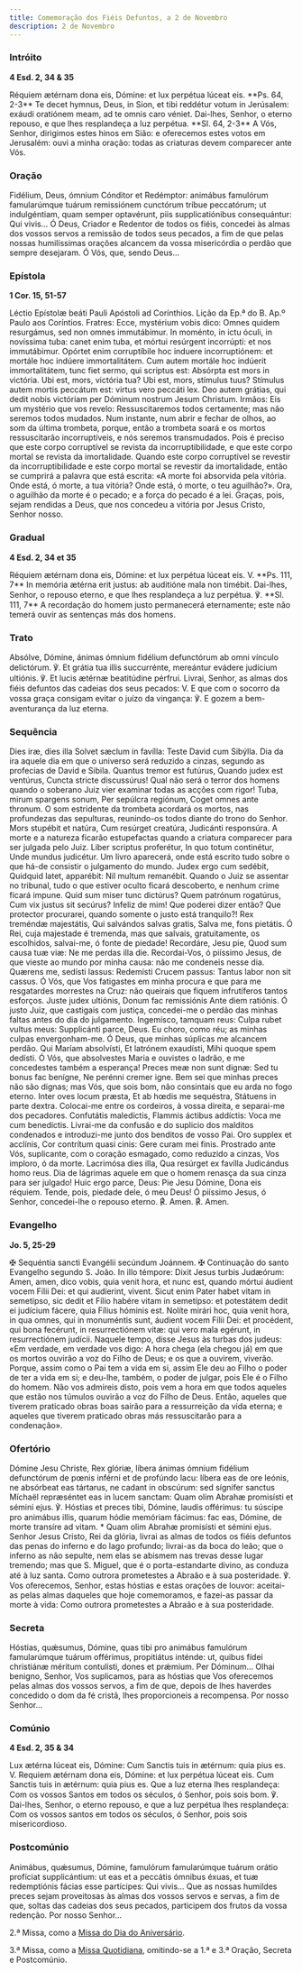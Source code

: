 ```yaml
---
title: Comemoração dos Fiéis Defuntos, a 2 de Novembro
description: 2 de Novembro
---
```


### Intróito

**4 Esd. 2, 34 & 35**

<div class="side-by-side not-content">
  <span>
    Réquiem ætérnam dona eis, Dómine: et lux perpétua lúceat eis. **Ps. 64, 2-3** Te decet hymnus,
    Deus, in Sion, et tibi reddétur votum in Jerúsalem: exáudi oratiónem meam, ad te omnis caro
    véniet.
  </span>
  <span>
    Dai-lhes, Senhor, o eterno repouso, e que lhes resplandeça a luz perpétua. **Sl. 64, 2-3** A
    Vós, Senhor, dirigimos estes hinos em Sião: e oferecemos estes votos em Jerusalém: ouvi a minha
    oração: todas as criaturas devem comparecer ante Vós.
  </span>
</div>

### Oração

<div class="side-by-side not-content">
  <span>
    Fidélium, Deus, ómnium Cónditor et Redémptor: animábus famulórum famularúmque tuárum remissiónem
    cunctórum tríbue peccatórum; ut indulgéntiam, quam semper optavérunt, piis supplicatiónibus
    consequántur: Qui vivis...
  </span>
  <span>
    Ó Deus, Criador e Redentor de todos os fiéis, concedei às almas dos vossos servos a remissão de
    todos seus pecados, a fim de que pelas nossas humilíssimas orações alcancem da vossa
    misericórdia o perdão que sempre desejaram. Ó Vós, que, sendo Deus...
  </span>
</div>

### Epístola

**1 Cor. 15, 51-57**

<div class="side-by-side not-content">
  <span>Léctio Epístolæ beáti Pauli Apóstoli ad Corínthios.</span>
  <span>Lição da Ep.ª do B. Ap.º Paulo aos Coríntios.</span>
  <span>
    Fratres: Ecce, mystérium vobis dico: Omnes quidem resurgámus, sed non omnes immutábimur. In
    moménto, in ictu óculi, in novíssima tuba: canet enim tuba, et mórtui resúrgent incorrúpti: et
    nos immutábimur. Opórtet enim corruptíbile hoc induere incorruptiónem: et mortále hoc indúere
    immortalitátem. Cum autem mortále hoc indúerit immortalitátem, tunc fiet sermo, qui scriptus
    est: Absórpta est mors in victória. Ubi est, mors, victória tua? Ubi est, mors, stímulus tuus?
    Stímulus autem mortis peccátum est: virtus vero peccáti lex. Deo autem grátias, qui dedit nobis
    victóriam per Dóminum nostrum Jesum Christum.
  </span>
  <span>
    Irmãos: Eis um mystério que vos revelo: Ressuscitaremos todos certamente; mas não seremos todos
    mudados. Num instante, num abrir e fechar de olhos, ao som da última trombeta, porque, então a
    trombeta soará e os mortos ressuscitarão incorruptíveis, e nós seremos transmudados. Pois é
    preciso que este corpo corruptível se revista da incorruptibilidade, e que este corpo mortal se
    revista da imortalidade. Quando este corpo corruptível se revestir da incorruptibilidade e este
    corpo mortal se revestir da imortalidade, então se cumprirá a palavra que está escrita: «A morte
    foi absorvida pela vitória. Onde está, ó morte, a tua vitória? Onde está, ó morte, o teu
    aguilhão?». Ora, o aguilhão da morte é o pecado; e a força do pecado é a lei. Graças, pois,
    sejam rendidas a Deus, que nos concedeu a vitória por Jesus Cristo, Senhor nosso.
  </span>
</div>

### Gradual

**4 Esd. 2, 34 et 35**

<div class="side-by-side not-content">
  <span>
    Réquiem ætérnam dona eis, Dómine: et lux perpétua lúceat eis. V. **Ps. 111, 7** In memória
    ætérna erit justus: ab auditióne mala non timébit.
  </span>
  <span>
    Dai-lhes, Senhor, o repouso eterno, e que lhes resplandeça a luz perpétua. ℣. **Sl. 111, 7** A
    recordação do homem justo permanecerá eternamente; este não temerá ouvir as sentenças más dos
    homens.
  </span>
</div>

### Trato

<div class="side-by-side not-content">
  <span>
    Absólve, Dómine, ánimas ómnium fidélium defunctórum ab omni vínculo delictórum. ℣. Et grátia tua
    illis succurrénte, mereántur evádere judícium ultiónis. ℣. Et lucis ætérnæ beatitúdine pérfrui.
  </span>
  <span>
    Livrai, Senhor, as almas dos fiéis defuntos das cadeias dos seus pecados: V. E que com o socorro
    da vossa graça consigam evitar o juízo da vingança: ℣. E gozem a bem-aventurança da luz eterna.
  </span>
</div>

### Sequência

<div class="side-by-side not-content">
  <span>Dies iræ, dies illa Solvet sæclum in favílla: Teste David cum Sibýlla.</span>
  <span>
    Dia da ira aquele dia em que o universo será reduzido a cinzas, segundo as profecias de David e
    Sibila.
  </span>
  <span>Quantus tremor est futúrus, Quando judex est ventúrus, Cuncta stricte discussúrus!</span>
  <span>
    Qual não será o terror dos homens quando o soberano Juiz vier examinar todas as acções com
    rigor!
  </span>
  <span>Tuba, mirum spargens sonum, Per sepúlcra regiónum, Coget omnes ante thronum.</span>
  <span>
    O som estridente da trombeta acordará os mortos, nas profundezas das sepulturas, reunindo-os
    todos diante do trono do Senhor.
  </span>
  <span>Mors stupébit et natúra, Cum resúrget creatúra, Judicánti responsúra.</span>
  <span>
    A morte e a natureza ficarão estupefactas quando a criatura comparecer para ser julgada pelo
    Juiz.
  </span>
  <span>Liber scriptus proferétur, In quo totum continétur, Unde mundus judicétur.</span>
  <span>
    Um livro aparecerá, onde está escrito tudo sobre o que há-de consistir o julgamento do mundo.
  </span>
  <span>Judex ergo cum sedébit, Quidquid latet, apparébit: Nil multum remanébit.</span>
  <span>
    Quando o Juiz se assentar no tribunal, tudo o que estiver oculto ficará descoberto, e nenhum
    crime ficará impune.
  </span>
  <span>Quid sum miser tunc dictúrus? Quem patrónum rogatúrus, Cum vix justus sit secúrus?</span>
  <span>
    Infeliz de mim! Que poderei dizer então? Que protector procurarei, quando somente o justo está
    tranquilo?!
  </span>
  <span>Rex treméndæ majestátis, Qui salvándos salvas gratis, Salva me, fons pietátis.</span>
  <span>
    Ó Rei, cuja majestade é tremenda, mas que salvais, gratuitamente, os escolhidos, salvai-me, ó
    fonte de piedade!
  </span>
  <span>Recordáre, Jesu pie, Quod sum causa tuæ viæ: Ne me perdas illa die.</span>
  <span>
    Recordai-Vos, ó piíssimo Jesus, de que vieste ao mundo por minha causa: não me condeneis nesse
    dia.
  </span>
  <span>Quærens me, sedísti lassus: Redemísti Crucem passus: Tantus labor non sit cassus.</span>
  <span>
    Ó Vós, que Vos fatigastes em minha procura e que para me resgatardes morrestes na Cruz: não
    queirais que fiquem infrutíferos tantos esforços.
  </span>
  <span>Juste judex ultiónis, Donum fac remissiónis Ante diem ratiónis.</span>
  <span>
    Ó justo Juiz, que castigais com justiça, concedei-me o perdão das minhas faltas antes do dia do
    julgamento.
  </span>
  <span>Ingemísco, tamquam reus: Culpa rubet vultus meus: Supplicánti parce, Deus.</span>
  <span>
    Eu choro, como réu; as minhas culpas envergonham-me. Ó Deus, que minhas súplicas me alcancem
    perdão.
  </span>
  <span>Qui Maríam absolvísti, Et latrónem exaudísti, Mihi quoque spem dedísti.</span>
  <span>
    Ó Vós, que absolvestes Maria e ouvistes o ladrão, e me concedestes também a esperança!
  </span>
  <span>Preces meæ non sunt dignæ: Sed tu bonus fac benígne, Ne perénni cremer igne.</span>
  <span>
    Bem sei que minhas preces não são dignas; mas Vós, que sois bom, não consintais que eu arda no
    fogo eterno.
  </span>
  <span>Inter oves locum præsta, Et ab hœdis me sequéstra, Státuens in parte dextra.</span>
  <span>Colocai-me entre os cordeiros, à vossa direita, e separai-me dos pecadores.</span>
  <span>Confutátis maledíctis, Flammis áctibus addíctis: Voca me cum benedíctis.</span>
  <span>
    Livrai-me da confusão e do suplicio dos malditos condenados e introduzi-me junto dos benditos de
    vosso Pai.
  </span>
  <span>Oro supplex et acclínis, Cor contrítum quasi cinis: Gere curam mei finis.</span>
  <span>
    Prostrado ante Vós, suplicante, com o coração esmagado, como reduzido a cinzas, Vos imploro, ó
    da morte.
  </span>
  <span>Lacrimósa dies illa, Qua resúrget ex favílla Judicándus homo reus.</span>
  <span>Dia de lágrimas aquele em que o homem renasça da sua cinza para ser julgado!</span>
  <span>Huic ergo parce, Deus: Pie Jesu Dómine, Dona eis réquiem.</span>
  <span>
    Tende, pois, piedade dele, ó meu Deus! Ó piíssimo Jesus, ó Senhor, concedei-lhe o repouso
    eterno.
  </span>
  <span>
    <span class="text-red-500">℟.</span> Amen.
  </span>
  <span>
    <span class="text-red-500">℟.</span> Amen.
  </span>
</div>

### Evangelho

**Jo. 5, 25-29**

<div class="side-by-side not-content">
  <span>
    <span class="text-red-500">✠</span> Sequéntia sancti Evangélii secúndum Joánnem.
  </span>
  <span>
    <span class="text-red-500">✠</span> Continuação do santo Evangelho segundo S. João.
  </span>
  <span>
    In illo témpore: Dixit Jesus turbis Judæórum: Amen, amen, dico vobis, quia venit hora, et nunc
    est, quando mórtui áudient vocem Fílii Dei: et qui audíerint, vivent. Sicut enim Pater habet
    vitam in semetípso, sic dedit et Fílio habére vitam in semetípso: et potestátem dedit ei
    judícium fácere, quia Fílius hóminis est. Nolíte mirári hoc, quia venit hora, in qua omnes, qui
    in monuméntis sunt, áudient vocem Fílii Dei: et procédent, qui bona fecérunt, in resurrectiónem
    vitæ: qui vero mala egérunt, in resurrectiónem judícii.
  </span>
  <span>
    Naquele tempo, disse Jesus às turbas dos judeus: «Em verdade, em verdade vos digo: A hora chega
    (ela chegou já) em que os mortos ouvirão a voz do Filho de Deus; e os que a ouvirem, viverão.
    Porque, assim como o Pai tem a vida em si, assim Ele deu ao Filho o poder de ter a vida em si; e
    deu-lhe, também, o poder de julgar, pois Ele é o Filho do homem. Não vos admireis disto, pois
    vem a hora em que todos aqueles que estão nos túmulos ouvirão a voz do Filho de Deus. Então,
    aqueles que tiverem praticado obras boas sairão para a ressurreição da vida eterna; e aqueles
    que tiverem praticado obras más ressuscitarão para a condenação».
  </span>
</div>

### Ofertório

<div class="side-by-side not-content">
  <span>
    Dómine Jesu Christe, Rex glóriæ, líbera ánimas ómnium fidélium defunctórum de pœnis inférni et
    de profúndo lacu: líbera eas de ore leónis, ne absórbeat eas tártarus, ne cadant in obscúrum:
    sed sígnifer sanctus Míchaël repræséntet eas in lucem sanctam: Quam olim Abrahæ promisísti et
    sémini ejus. ℣. Hóstias et preces tibi, Dómine, laudis offérimus: tu súscipe pro animábus illis,
    quarum hódie memóriam fácimus: fac eas, Dómine, de morte transíre ad vitam. * Quam olim Abrahæ
    promisísti et sémini ejus.
  </span>
  <span>
    Senhor Jesus Cristo, Rei da glória, livrai as almas de todos os fiéis defuntos das penas do
    inferno e do lago profundo; livrai-as da boca do leão; que o inferno as não sepulte, nem elas se
    abismem nas trevas desse lugar tremendo; mas que S. Miguel, que é o porta-estandarte divino, as
    conduza até à luz santa. Como outrora prometestes a Abraão e à sua posteridade. ℣. Vos
    oferecemos, Senhor, estas hóstias e estas orações de louvor: aceitai-as pelas almas daqueles que
    hoje comemoramos, e fazei-as passar da morte à vida: Como outrora prometestes a Abraão e à sua
    posteridade.
  </span>
</div>

### Secreta

<div class="side-by-side not-content">
  <span>
    Hóstias, quǽsumus, Dómine, quas tibi pro animábus famulórum famularúmque tuárum offérimus,
    propitiátus inténde: ut, quibus fídei christiánæ méritum contulísti, dones et prǽmium. Per
    Dóminum...
  </span>
  <span>
    Olhai benigno, Senhor, Vos suplicamos, para as hóstias que Vos oferecemos pelas almas dos vossos
    servos, a fim de que, depois de lhes haverdes concedido o dom da fé cristã, lhes proporcioneis a
    recompensa. Por nosso Senhor...
  </span>
</div>

### Comúnio

**4 Esd. 2, 35 & 34**

<div class="side-by-side not-content">
  <span>
    Lux ætérna lúceat eis, Dómine: Cum Sanctis tuis in ætérnum: quia pius es. V. Requiem ætérnam
    dona eis, Dómine: et lux perpétua lúceat eis. Cum Sanctis tuis in ætérnum: quia pius es.
  </span>
  <span>
    Que a luz eterna lhes resplandeça: Com os vossos Santos em todos os séculos, ó Senhor, pois sois
    bom. ℣. Dai-lhes, Senhor, o eterno repouso, e que a luz perpétua lhes resplandeça: Com os vossos
    santos em todos os séculos, ó Senhor, pois sois misericordioso.
  </span>
</div>

### Postcomúnio

<div class="side-by-side not-content">
  <span>
    Animábus, quǽsumus, Dómine, famulórum famularúmque tuárum orátio profíciat supplicántium: ut eas
    et a peccátis ómnibus éxuas, et tuæ redemptiónis fácias esse partícipes: Qui vivis...
  </span>
  <span>
    Que as nossas humildes preces sejam proveitosas às almas dos vossos servos e servas, a fim de
    que, soltas das cadeias dos seus pecados, participem dos frutos da vossa redenção. Por nosso
    Senhor...
  </span>
</div>

2.ª Missa, como a [Missa do Dia do Aniversário](/ritual/requiem#no-dia-do-aniversário).

3.ª Missa, como a [Missa Quotidiana](/ritual/requiem#quotidiana), omitindo-se a 1.ª e 3.ª
Oração, Secreta e Postcomúnio.

